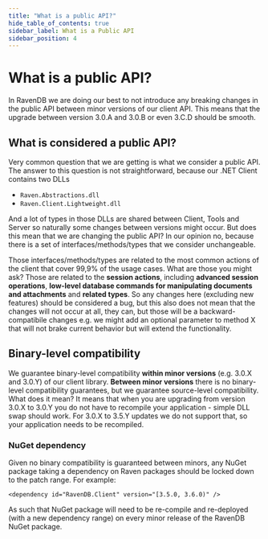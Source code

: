 ```yaml
---
title: "What is a public API?"
hide_table_of_contents: true
sidebar_label: What is a Public API
sidebar_position: 4
---
```



# What is a public API?

In RavenDB we are doing our best to not introduce any breaking changes in the public API between minor versions of our client API. This means that the upgrade between version 3.0.A and 3.0.B or even 3.C.D should be smooth.

## What is considered a public API?

Very common question that we are getting is what we consider a public API. The answer to this question is not straightforward, because our .NET Client contains two DLLs

- `Raven.Abstractions.dll`
- `Raven.Client.Lightweight.dll`

And a lot of types in those DLLs are shared between Client, Tools and Server so naturally some changes between versions might occur. But does this mean that we are changing the public API? In our opinion no, because there is a set of interfaces/methods/types that we consider unchangeable.

Those interfaces/methods/types are related to the most common actions of the client that cover 99,9% of the usage cases. What are those you might ask? Those are related to the **session actions**, including **advanced session operations**, **low-level database commands for manipulating documents and attachments** and **related types**. So any changes here (excluding new features) should be considered a bug, but this also does not mean that the changes will not occur at all, they can, but those will be a backward-compatibile changes e.g. we might add an optional parameter to method X that will not brake current behavior but will extend the functionality.

## Binary-level compatibility

We guarantee binary-level compatibility **within minor versions** (e.g. 3.0.X and 3.0.Y) of our client library. **Between minor versions** there is no binary-level compatibility guarantees, but we guarantee source-level compatibility. What does it mean? It means that when you are upgrading from version 3.0.X to 3.0.Y you do not have to recompile your application - simple DLL swap should work. For 3.0.X to 3.5.Y updates we do not support that, so your application needs to be recompiled.


### NuGet dependency

Given no binary compatibility is guaranteed between minors, any NuGet package taking a dependency on Raven packages should be locked down to the patch range. For example:

```
<dependency id="RavenDB.Client" version="[3.5.0, 3.6.0)" />
```

As such that NuGet package will need to be re-compile and re-deployed (with a new dependency range) on every minor release of the RavenDB NuGet package.
